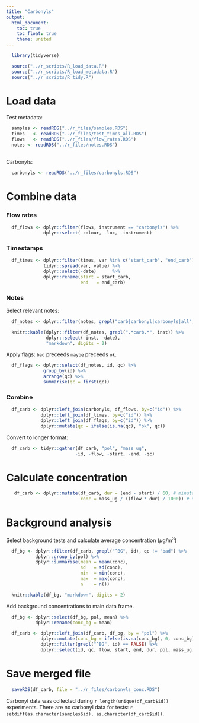```yaml
---
title: "Carbonyls"
output:
  html_document:
    toc: true
    toc_float: true
    theme: united
---
```


```r
  library(tidyverse)
```

```r
  source("../r_scripts/R_load_data.R")
  source("../r_scripts/R_load_metadata.R")
  source("../r_scripts/R_tidy.R")
```

# Load data

Test metadata: 

```r
  samples <- readRDS("../r_files/samples.RDS")
  times   <- readRDS("../r_files/test_times_all.RDS")
  flows   <- readRDS("../r_files/flow_rates.RDS")
  notes <- readRDS("../r_files/notes.RDS")
  
```

Carbonyls: 

```r
  carbonyls <- readRDS("../r_files/carbonyls.RDS")
```

# Combine data

### Flow rates

```r
  df_flows <- dplyr::filter(flows, instrument == "carbonyls") %>%
              dplyr::select(-colour, -loc, -instrument)
```

### Timestamps

```r
  df_times <- dplyr::filter(times, var %in% c("start_carb", "end_carb")) %>%
              tidyr::spread(var, value) %>%
              dplyr::select(-date)      %>%
              dplyr::rename(start = start_carb,
                            end   = end_carb)
```

### Notes

Select relevant notes: 

```r
  df_notes <- dplyr::filter(notes, grepl("carb|carbonyl|carbonyls|all", inst) == TRUE)
```

```r
  knitr::kable(dplyr::filter(df_notes, grepl(".*carb.*", inst)) %>% 
               dplyr::select(-inst, -date),
               "markdown", digits = 2)
```

Apply flags: `bad` preceeds `maybe` preceeds `ok`.

```r
  df_flags <- dplyr::select(df_notes, id, qc) %>%
              group_by(id) %>%
              arrange(qc) %>%
              summarise(qc = first(qc))
```

### Combine 

```r
  df_carb <- dplyr::left_join(carbonyls, df_flows, by=c("id")) %>%
             dplyr::left_join(df_times, by=c("id")) %>%
             dplyr::left_join(df_flags, by=c("id")) %>%
             dplyr::mutate(qc = ifelse(is.na(qc), "ok", qc))
```

Convert to longer format: 

```r
  df_carb <- tidyr::gather(df_carb, "pol", "mass_ug",
                          -id, -flow, -start, -end, -qc)
```

# Calculate concentration

```r
   df_carb <- dplyr::mutate(df_carb, dur = (end - start) / 60, # minutes
                            conc = mass_ug / ((flow * dur) / 1000)) # ug/m3
```

# Background analysis

Select background tests and calculate average concentration ($\mu$g/m^3^)

```r
  df_bg <- dplyr::filter(df_carb, grepl("^BG", id), qc != "bad") %>%
           dplyr::group_by(pol) %>%
           dplyr::summarise(mean = mean(conc),
                            sd   = sd(conc),
                            min  = min(conc),
                            max  = max(conc),
                            n    = n())
```

```r
  knitr::kable(df_bg, "markdown", digits = 2)
```

Add background concentrations to main data frame. 

```r
  df_bg <- dplyr::select(df_bg, pol, mean) %>%
           dplyr::rename(conc_bg = mean)  

  df_carb <- dplyr::left_join(df_carb, df_bg, by = "pol") %>%
             dplyr::mutate(conc_bg = ifelse(is.na(conc_bg), 0, conc_bg)) %>%
             dplyr::filter(grepl("^BG", id) == FALSE) %>%
             dplyr::select(id, qc, flow, start, end, dur, pol, mass_ug, conc, conc_bg)
```

# Save merged file

```r
  saveRDS(df_carb, file = "../r_files/carbonyls_conc.RDS")
```

Carbonyl data was collected during `r length(unique(df_carb$id))` experiments. There are no carbonyl data for tests: `r setdiff(as.character(samples$id), as.character(df_carb$id))`.  
